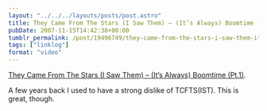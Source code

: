 ```yaml
---
layout: "../../../layouts/posts/post.astro"
title: They Came From The Stars (I Saw Them) – (It’s Always) Boomtime (Pt.1)
pubDate: 2007-11-15T14:42:38+00:00
tumblr_permalink: /post/19496749/they-came-from-the-stars-i-saw-them-its
tags: ["linklog"]
format: "video"
---
```



<YouTube id="https://www.youtube.com/watch?v=mfMsjrZZuDA" />

[They Came From The Stars (I Saw Them) &#8211; (It&rsquo;s Always) Boomtime (Pt.1)][1].

A few years back I used to have a strong dislike of TCFTS(IST). This is great, though.

[1]: https://www.youtube.com/watch?v=mfMsjrZZuDA
